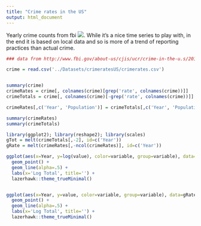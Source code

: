 ```yaml
---
title: "Crime rates in the US"
output: html_document
---
```


Yearly crime counts from fbi ![](http://www.fbi.gov/about-us/cjis/ucr/crime-in-the-u.s/2012/crime-in-the-u.s.-2012/tables/1tabledatadecoverviewpdf).  While it's a nice time series to play with, in the end it is based on local data and so is more of a trend of reporting practices than actual crime.


```r
### data from http://www.fbi.gov/about-us/cjis/ucr/crime-in-the-u.s/2011/crime-in-the-u.s.-2011/tables/table-1

crime = read.csv('../Datasets/crimeratesUS/crimerates.csv')


summary(crime)
crimeRates = crime[, colnames(crime)[grep('rate', colnames(crime))]]
crimeTotals = crime[, colnames(crime)[-grep('rate', colnames(crime))]]

crimeRates[,c('Year', 'Population')] = crimeTotals[,c('Year', 'Population')]

summary(crimeRates)
summary(crimeTotals)

library(ggplot2); library(reshape2); library(scales)
gTot = melt(crimeTotals[,-2], id=c('Year'))
gRate = melt(crimeRates[,-ncol(crimeRates)], id=c('Year'))

ggplot(aes(x=Year, y=log(value), color=variable, group=variable), data=gTot) +
  geom_point() +
  geom_line(alpha=.5) +
  labs(x='Log Total', title='') +
  lazerhawk::theme_trueMinimal()


ggplot(aes(x=Year, y=value, color=variable, group=variable), data=gRate) +
  geom_point() +
  geom_line(alpha=.5) +
  labs(x='Log Total', title='') +
  lazerhawk::theme_trueMinimal()
```
